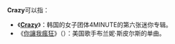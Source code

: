 {{NoteTA
| G1 = Show
| G2 = Britney Spears
}}

'''Crazy'''可以指：

* 《'''[[Crazy_(4MINUTE迷你專輯)|Crazy]]'''》：韩国的女子团体4MINUTE的第六张迷你专辑。
* 《[[你讓我瘋狂|你讓我瘋狂]]》（{{lang-en|''(You Drive Me) '''Crazy'''''}}）：美国歌手布兰妮·斯皮尔斯的单曲。

{{disambig}}